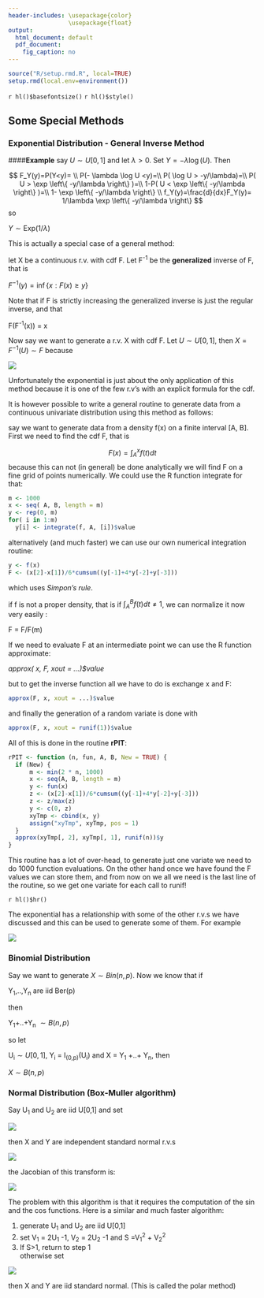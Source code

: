 ```yaml
---
header-includes: \usepackage{color}
                 \usepackage{float}
output:
  html_document: default
  pdf_document:
    fig_caption: no
---
```


```r
source("R/setup.rmd.R", local=TRUE)
setup.rmd(local.env=environment())
```
`r hl()$basefontsize()`
`r hl()$style()`

## Some Special Methods


### Exponential Distribution - General Inverse Method

####**Example** 
say $U\sim U[0, 1]$ and let $\lambda > 0$. Set $Y = -\lambda \log(U)$. Then

$$
F_Y(y)=P(Y<y)= \\ 
P(- \lambda \log U <y)=\\
P( \log U > -y/\lambda)=\\
P( U > \exp \left\{ -y/\lambda \right\}  )=\\
1-P( U < \exp \left\{ -y/\lambda \right\}  )=\\
1- \exp \left\{ -y/\lambda \right\}  \\
f_Y(y)=\frac{d}{dx}F_Y(y)= 1/\lambda \exp \left\{ -y/\lambda \right\}
$$
so

$Y\sim \text{Exp}(1/\lambda)$

This is actually a special case of a general method: 

let X be a continuous r.v. with cdf F. Let F^-1^ be the **generalized** inverse of F, that is 

$F^{-1}(y) = \inf \{x: F(x) \ge y\}$

Note that if F is strictly increasing the generalized inverse is just the regular inverse, and that 

F(F^-1^(x)) = x

Now say we want to generate a r.v. X with cdf F. Let $U\sim U[0,1]$, then $X = F^{-1}(U)\sim F$ because

![](graphs/gen21.png)

Unfortunately the exponential is just about the only application of this method because it is one of the few r.v's with an explicit formula for the cdf.

It is however possible to write a general routine to generate data from a continuous univariate distribution using this method as follows:

say we want to generate data from a density f(x) on a finite interval [A, B]. First we need to find the cdf F, that is 

$$
F(x) = \int_A^x f(t) dt
$$
because this can not (in general) be done analytically we will find F on a fine grid of points numerically. We could use the R function integrate for that:

```r
m <- 1000 
x <- seq( A, B, length = m)
y <- rep(0, m)
for( i in 1:m) 
  y[i] <- integrate(f, A, [i])$value
```

alternatively (and much faster) we can use our own numerical integration routine:

```r
y <- f(x)
F <- (x[2]-x[1])/6*cumsum((y[-1]+4*y[-2]+y[-3]))
```

which uses *Simpon's rule*.

if f is not a proper density, that is if $\int_A^B f(t) dt \ne 1$, we can normalize it now very easily :

F = F/F(m)

If we need to evaluate F at an intermediate point we can use the R function approximate:

*approx( x, F, xout = ...)$value*

but to get the inverse function all we have to do is exchange x and F:

```r
approx(F, x, xout = ...)$value
```

and finally the generation of a random variate is done with

```r
approx(F, x, xout = runif(1))$value
```

All of this is done in the routine **rPIT**:

```r
rPIT <- function (n, fun, A, B, New = TRUE) {
  if (New) {
      m <- min(2 * n, 1000)
      x <- seq(A, B, length = m)
      y <- fun(x)
      z <- (x[2]-x[1])/6*cumsum((y[-1]+4*y[-2]+y[-3]))
      z <- z/max(z)
      y <- c(0, z)
      xyTmp <- cbind(x, y)
      assign("xyTmp", xyTmp, pos = 1)
  }
  approx(xyTmp[, 2], xyTmp[, 1], runif(n))$y
}
```

This routine has a lot of over-head, to generate just one variate we need to do 1000 function evaluations. On the other hand once we have found the F values we can store them, and from now on we all we need is the last line of the routine, so we get one variate for each call to runif! 

`r hl()$hr()` 
   
The exponential has a relationship with some of the other r.v.s we have discussed and this can be used to generate some of them. For example  

![](graphs/gen22.png)

### Binomial Distribution

Say we want to generate $X\sim Bin(n,p)$. Now we know that if 

Y~1~,..,Y~n~ are iid Ber(p) 

then 

Y~1~+..+Y~n~ $\sim B(n,p)$

so let 

U~i~$\sim U[0,1]$, Y~i~ = I~(0,p)~(U~i~) and X = Y~1~ +..+ Y~n~, then

$X\sim B(n, p)$

### Normal Distribution (Box-Muller algorithm)

Say U~1~ and U~2~ are iid U[0,1] and set

![](graphs/gen23.png)

then X and Y are independent standard normal r.v.s

![](graphs/gen24.png)

the Jacobian of this transform is:

![](graphs/gen25.png)

The problem with this algorithm is that it requires the computation of the sin and the cos functions. Here is a similar and much faster algorithm:

1. generate U~1~ and U~2~ are iid U[0,1]  
2. set V~1~ = 2U~1~ -1, V~2~ = 2U~2~ -1 and S =V~1~^2^ + V~2~^2^  
3. If S>1, return to step 1  
 otherwise set
 
![](graphs/gen26.png)

then X and Y are iid standard normal. (This is called the polar method)
